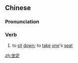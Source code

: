 ==Chinese==
{{zh-forms}}

===Pronunciation===
{{zh-pron
|m=zuòdìng
|c=co5 ding6
|cat=v
}}

===Verb===
{{zh-verb}}

# {{lb|zh|archaic}} to [[sit]] [[down]]; to [[take]] [[one]]'s [[seat]]

[[zh:坐定]]